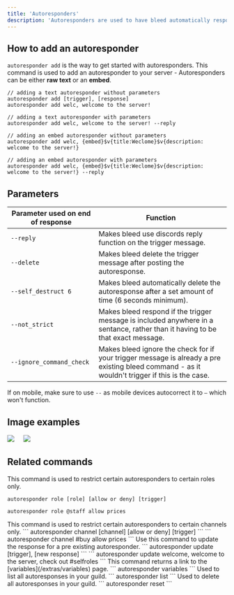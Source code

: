 ```yaml
---
title: 'Autoresponders'
description: 'Autoresponders are used to have bleed automatically respond with text or an embed to a trigger word or phrase.'
---
```


## How to add an autoresponder

`autoresponder add` is the way to get started with autoresponders. This command is used to add an autoresponder to your server - Autoresponders can be either **raw text** or an **embed**.
```
// adding a text autoresponder without parameters
autoresponder add [trigger], [response]
autoresponder add welc, welcome to the server!

// adding a text autoresponder with parameters
autoresponder add welc, welcome to the server! --reply

// adding an embed autoresponder without parameters
autoresponder add welc, {embed}$v{title:Weclome}$v{description: welcome to the server!}

// adding an embed autoresponder with parameters
autoresponder add welc, {embed}$v{title:Weclome}$v{description: welcome to the server!} --reply
```
## Parameters
| Parameter used on end of response | Function|
| ------------- | ------ |
`--reply` | Makes bleed use discords reply function on the trigger message.
`--delete` | Makes bleed delete the trigger message after posting the autoresponse.
`--self_destruct 6` | Makes bleed automatically delete the autoresponse after a set amount of time (6 seconds minimum).
`--not_strict` | Makes bleed respond if the trigger message is included anywhere in a sentance, rather than it having to be that exact message.
`--ignore_command_check` | Makes bleed ignore the check for if your trigger message is already a pre existing bleed command - as it wouldn't trigger if this is the case.

<Info>If on mobile, make sure to use `--` as mobile devices autocorrect it to `—` which won't function.</Info>
## Image examples
<Frame caption="Adding a text autoresponder with the reply parameter" type="glass">
  <img src="https://github.com/ju/docs/blob/main/static/textar.png?raw=true" />
</Frame>
ㅤ
<Frame caption="Adding an embed autoresponder with the not_strict paramater" type="glass">
  <img src="https://github.com/ju/docs/blob/main/static/embedar.png?raw=true" />
</Frame>

## Related commands
<AccordionGroup>
  <Accordion title="Restrict by role">
   This command is used to restrict certain autoresponders to certain roles only.

   ```
   autoresponder role [role] [allow or deny] [trigger]
   ```
   ```
   autoresponder role @staff allow prices
   ```

  </Accordion>

  <Accordion title="Restrict by channel">
    This command is used to restrict certain autoresponders to certain channels only.
   ```
   autoresponder channel [channel] [allow or deny] [trigger]
   ```
   ```
   autoresponder channel #buy allow prices 
   ```
  </Accordion>

  <Accordion title="Update an autoresponder">
    Use this command to update the response for a pre existing autoresponder.
    ```
   autoresponder update [trigger], [new response]
   ```
   ```
   autoresponder update welcome, welcome to the server, check out #selfroles
   ```
  </Accordion>
  <Accordion title="Check variables">
    This command returns a link to the [variables](/extras/variables) page.
    ```
   autoresponder variables
   ```
  </Accordion>
  <Accordion title="List guild autoresponders">
    Used to list all autoresponses in your guild. 
    ```
   autoresponder list
   ```
  </Accordion>
  <Accordion title="Reset autoresponders">
    Used to delete all autoresponses in your guild. 
    ```
   autoresponder reset
   ```
   </Accordion>
</AccordionGroup>

